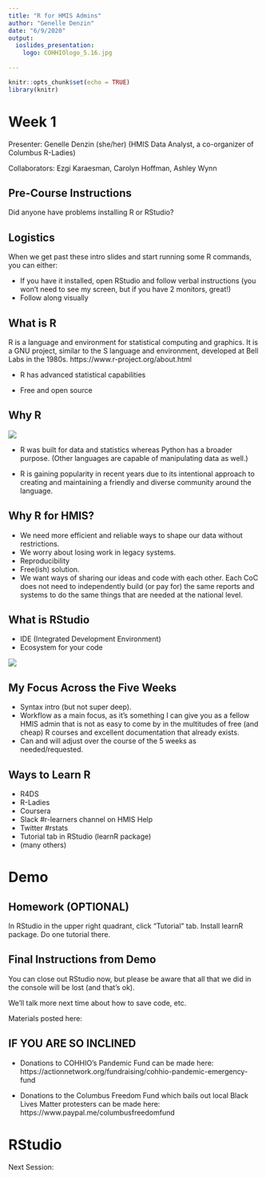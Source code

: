 ```yaml
---
title: "R for HMIS Admins"
author: "Genelle Denzin"
date: "6/9/2020"
output: 
  ioslides_presentation:
    logo: COHHIOlogo_5.16.jpg
    
---
```


```r
knitr::opts_chunk$set(echo = TRUE)
library(knitr)
```

# Week 1

Presenter: Genelle Denzin (she/her)
(HMIS Data Analyst, a co-organizer of Columbus R-Ladies)

Collaborators: Ezgi Karaesman, Carolyn Hoffman, Ashley Wynn

## Pre-Course Instructions

Did anyone have problems installing R or RStudio?

## Logistics

When we get past these intro slides and start running some R commands, you can either:

- If you have it installed, open RStudio and follow verbal instructions (you won't need to see my screen, but if you have 2 monitors, great!)
- Follow along visually

## What is R

R is a language and environment for statistical computing and graphics. It is a GNU project, similar to the S language and environment, developed at Bell Labs in the 1980s.
https://www.r-project.org/about.html

- R has advanced statistical capabilities

- Free and open source

## Why R

![](images/Rlogo.png)

- R was built for data and statistics whereas Python has a broader purpose. (Other languages are capable of manipulating data as well.)

- R is gaining popularity in recent years due to its intentional approach to creating and maintaining a friendly and diverse community around the language.


## Why R for HMIS?

- We need more efficient and reliable ways to shape our data without restrictions. 
- We worry about losing work in legacy systems. 
- Reproducibility
- Free(ish) solution. 
- We want ways of sharing our ideas and code with each other. Each CoC does not need to independently build (or pay for) the same reports and systems to do the same things that are needed at the national level. 

## What is RStudio

- IDE (Integrated Development Environment)
- Ecosystem for your code

![](images/room.jpg)

## My Focus Across the Five Weeks

- Syntax intro (but not super deep).
- Workflow as a main focus, as it's something I can give you as a fellow HMIS admin that is not as easy to come by in the multitudes of free (and cheap) R courses and excellent documentation that already exists.
- Can and will adjust over the course of the 5 weeks as needed/requested.

## Ways to Learn R 

- R4DS
- R-Ladies
- Coursera
- Slack #r-learners channel on HMIS Help
- Twitter #rstats
- Tutorial tab in RStudio (learnR package)
- (many others)

# Demo

## Homework (OPTIONAL)

In RStudio in the upper right quadrant, click "Tutorial" tab. Install learnR package. Do one tutorial there.

## Final Instructions from Demo

You can close out RStudio now, but please be aware that all that we did in the console will be lost (and that's ok).

We'll talk more next time about how to save code, etc.

Materials posted here: 

## IF YOU ARE SO INCLINED

- Donations to COHHIO's Pandemic Fund can be made here: https://actionnetwork.org/fundraising/cohhio-pandemic-emergency-fund

- Donations to the Columbus Freedom Fund which bails out local Black Lives Matter protesters can be made here: https://www.paypal.me/columbusfreedomfund

# RStudio

Next Session:
